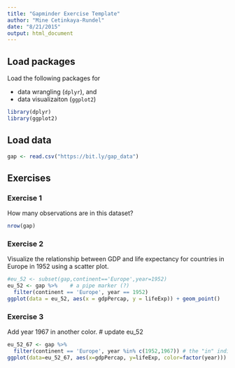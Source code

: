 ```yaml
---
title: "Gapminder Exercise Template"
author: "Mine Cetinkaya-Rundel"
date: "8/21/2015"
output: html_document
---
```


## Load packages

Load the following packages for 

- data wrangling (`dplyr`), and 
- data visualizaiton (`ggplot2`)

```r
library(dplyr)
library(ggplot2)
```

## Load data

```r
gap <- read.csv("https://bit.ly/gap_data")
```

## Exercises

### Exercise 1

How many observations are in this dataset?

```r
nrow(gap)
```

### Exercise 2

Visualize the relationship between GDP and life expectancy for 
countries in Europe in 1952 using a scatter plot.

```r
#eu_52 <- subset(gap,continent=='Europe',year=1952)
eu_52 <- gap %>%    # a pipe marker (?)
  filter(continent == 'Europe', year == 1952)
ggplot(data = eu_52, aes(x = gdpPercap, y = lifeExp)) + geom_point()
```

### Exercise 3

Add year 1967 in another color.
# update eu_52
```r
eu_52_67 <- gap %>%
  filter(continent == 'Europe', year %in% c(1952,1967)) # the "in" indicator
ggplot(data=eu_52_67, aes(x=gdpPercap, y=lifeExp, color=factor(year))) + geom_point()
  
```

